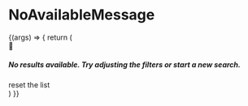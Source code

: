 
<Meta title='COMPONENTS/Core Content/No Available Message' />

# NoAvailableMessage

<Preview>
  <Story name='No Available Message'>
    {(args) => {
      return (
        <section className='bg-gray-warm-light flex w-full flex-col items-center py-3 px-5'>
          <div className='mb-2'>🤔</div>
          <h5 className='w-30 mb-1.5 text-center md:w-[340px] lg:w-[329px]'>
            No results available. Try adjusting the filters or start a new search.
          </h5>
          <ClearFilters>reset the list</ClearFilters>
        </section>
      )
    }}
  </Story>
</Preview>
